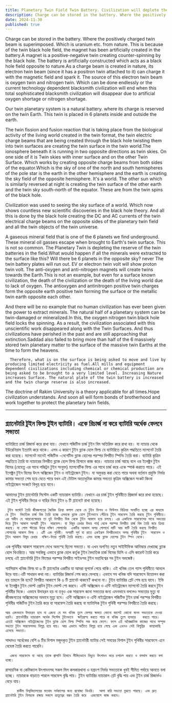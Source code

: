```yaml
---
title: Planetary Twin Field Twin Battery. Civilization will deplete the battery by half.
description: Charge can be stored in the battery. Where the positively charged twin beam is superimposed. Which is uranium etc. from nature.  This is because of the twin black hole field, the magnet has been artificially created in the battery.A magnet is a positive-negative twin creating counter-spinning by the black hole.
date: 2024-11-30
published: true
---
```


Charge can be stored in the battery. Where the positively charged twin beam is superimposed. Which is uranium etc. from nature.  This is because of the twin black hole field, the magnet has been artificially created in the battery.A magnet is a positive-negative twin creating counter-spinning by the black hole. The battery is artificially constructed which acts as a black hole field opposite to nature.As a charge beam is created in nature, its electron twin beam (since it has a positron twin attached to it) can charge it with the magnetic field and spark it. The source of this electron twin beam is oxygen twin and nitrogen twin.
Which can be done endlessly or the current technology dependent blacksmith civilization will end when this total sophisticated blacksmith civilization will disappear due to artificial oxygen shortage or nitrogen shortage.

Our twin planetary system is a natural battery. where its charge is reserved on the twin Earth. This twin is placed in 6 planets inside and outside the earth.

The twin fission and fusion reaction that is taking place from the biological activity of the living world created in the twin format, the twin electric charge beams that are being created through the black hole twisting them into twin surfaces are creating the twin surface in the twin world.The ionosphere beneath it is running in two opposite directions as twin skies. On one side of it is Twin skies with inner surface and on the other Twin Surface. Which works by creating opposite charge beams from both sides of the equator.Which is the sky of one of the north and south hemispheres of the pole star is the earth in the other hemisphere and the earth is creating the sky field of the opposite hemisphere. It's a world. The other sun which is similarly reversed at night is creating the twin surface of the other earth and the twin sky south-north of the equator. These are from the twin spins of the black hole.

Civilization was used to seeing the sky surface of a world. Which now shows countless new scientific discoveries in the black hole theory. And all this is done by the black hole creating the DC and AC currents of the twin electrical charge beams on the opposite sides of the planetary twin field and all the twin objects of the twin universe.

A gaseous mineral field that is one of the 6 planets we find underground. These mineral oil gasses escape when brought to Earth's twin surface. This is not so common. The Planetary Twin is depleting the reserve of the twin batteries in the field.What would happen if all the minerals were extracted to the surface like this? Will there be 6 planets in the opposite sky? never The twin battery plates will run out. EV or electron twin volt will show proton twin volt. The anti-oxygen and anti-nitrogen magnets will create twins towards the Earth.This is not an example, but even for a surface known civilization, the death of the civilization or the death of the living world due to lack of oxygen. The antioxygen and antinitrogen positive twin charges form the opposite earth positive twin forming the surface or the metallic twin earth opposite each other.

And there will be no example that no human civilization has ever been given the power to extract minerals. The natural half of a planetary system can be twin-damaged or mineralized.In this, the oxygen nitrogen twin black hole field locks the spinning. As a result, the civilization associated with this unscientific work disappeared along with the Twin Surfaces. And thus civilizations have perished in the past and are still approaching that extinction.Saddad also failed to bring more than half of the 6 massively stored twin planetary matter to the surface of the massive twin Earths at the time to form the heavens. 

      Therefore, what is on the surface is being asked to move and live by producing limited electricity as fuel.All mills and equipment dependent civilizations including chemical or chemical production are being asked to be brought to a very limited level. Increasing Nature increases Surface. The natural plate of the twin battery is increased and the twin charge reserve is also increased.

The doctrine of Rakim University is a theory applicable for all times.Hope civilization understands. And soon all will form bonds of brotherhood and work together to protect the planetary twin fields.

---

## প্ল‍্যানেটারি টুইন ফিল্ড টুইন ব‍্যাটারি। একে রিচার্জ না করে ব‍্যাটারি অর্ধেক ফেলবে সভ‍্যতা

ব‍্যাটারিতে চার্জ রিজার্ভ করে রাখা যায়। যেখানে পজিটিভ চার্জ টুইন বিম অতিরিক্ত করে রাখা হয়। যা ন‍্যাচার থেকে ইউরেনিয়াম ইত‍্যাদি করে থাকে।  এসব এ কারণে টুইন ব্ল‍্যাক হোল ফিল্ড যে ব‍্যাটারিতে কৃত্রিম পদ্ধতিতে ম‍্যাগনেট তৈরি করা হয়েছে। ম‍্যাগনেট মানেই পজিটিভ -নেগেটিভ ব্ল‍্যাক হোলের পরস্পর বিপরীত স্পিনিং তৈরি করা। ব‍্যাটারি
কৃত্রিম পদ্ধতিতে তৈরি যা ন‍্যাচারের বিপরীত ব্ল‍্যাক হোল ফিল্ড হিসাবে কাজ করে। ন‍্যাচারে চার্জ আছে বলে ওর ইলেক্ট্রন টুইন বিমের (যেহেতু এর সাথে পজিট্রন টুইন সংযুক্ত) ম‍্যাগনেটিক ফিল্ড এর সাথে চার্জ করে একে স্পার্ক করাতে পারে। এই ইলেক্ট্রন টুইন বিমের উৎস অক্সিজেন টুইন ও নাইট্রোজেন টুইন। যা অফুরন্ত করা যেতে পারে অথবা বর্তমান প্রযুক্তি নির্ভর কামার সভ‍্যতা শেষ হয়ে যেতে পারে যখন এই টোটাল অত‍্যাধুনিক কামার সভ‍্যতা কৃত্রিম অক্সিজেন সংকট কিংবা নাইট্রোজেন সংকটে বিলুপ্ত হয়ে যাবে।

আমাদের টুইন প্ল‍্যানেটারি সিস্টেম একটি ন‍্যাচারাল ব‍্যাটারি। যেখানে এর চার্জ টুইন পৃথিবীতে প্রিজার্ভ করে রাখা হয়েছে। এই টুইন পৃথিবীর ভিতর ও বাহির দিয়ে টুইন ৬ টি প্ল‍্যানেটে রাখা হয়েছে।

     টুইন ফর্মেটে তৈরি জীবজগতের জৈবিক ক্রিয়া কলাপ থেকে যে টুইন ফিশন ও ফিউশন বিক্রিয়া সংঘটিত হচ্ছে এর মাধ‍্যমে যে টুইন  বিদ‍্যতিক চার্জ বিম তৈরি হচ্ছে এসবকে ব্ল‍্যাক হোল টুইনভাবে পেঁচিয়ে টুইন সারফেস তৈরি করছে টুইন পৃথিবীতে। এর অধীন যে আয়নোস্ফেয়ার তা দুই বিপরীত দিক থেকে টুইন আকাশ হয়ে চলছে। এর একদিকে সারফেসের সাথে অভ‍্যন্তর দিয়ে টুইন আকাশ অপরটি টুইন  সারফেস। যা বিষুব রেখার উভয় পার্শ্ব থেকে পরস্পর বিপরীত চার্জ বিম তৈরি করে ক্রিয়া করছে। যা পোল স্টারের উত্তর দক্ষিণ গোলার্ধের  একটির আকাশ অপর গোলার্ধে মাটি আর মাটি তৈরি করছে বিপরীত গোলার্ধের আকাশ ফিল্ড । এটি এক পৃথিবী। অপরটি সূর্য যা রাতে একইরূপ বিপরীতভাবে অপর পৃথিবীর টুইন  সারফেস ও টুইন আকাশ বিষুব রেখার  দক্ষিণ-উত্তর পৃথিবী তৈরি করছে। এসব হচ্ছে ব্ল‍্যাক হোলের টুইন স্পিন থেকে।

এক পৃথিবীর আকাশ সারফেস দেখে অভ‍্যস্হ ছিলো সভ‍্যতা। যা এখন অগণিত নতুন সাইন্টিফিক আবিস্কার দেখাচ্ছে ব্ল‍্যাক হোল থিওরিতে। আর সবকিছু এভাবে ব্ল‍্যাক হোল কর্তৃক টুইন বৈদ‍্যতিক চার্জ বিমের ডিসি ও এসি কারেন্ট তৈরি করে চলছে এই প্ল‍্যানেটারি টুইন ফিল্ডের পরস্পর বিপরীত সাইডসহ টুইন মহাবিশ্বের সব টুইন অবজেক্ট।

গ‍্যাসিয়াস খনিজ ফিল্ড যা ৬ টি প্ল‍‍্যানেটের একটির যা আমরা ভূগর্ভে পেয়ে থাকি। এই খনিজ তেল গ‍্যাস পৃথিবীতে আনলে উড়ে যায়।এটি সাধারন কথা নয়। ব‍্যাটারির রিজার্ভ শেষ করে ফেলছে।  এভাবে সব খনিজ যদি সারফেসে উত্তোলন করা হয় তাহলে কি হ‍বে? বিপরীত আকাশে কি ৬ টি প্ল‍্যানেট থাকবে? কখনো না। টুইন ব‍্যাটারির প্লেট শেষ হয়ে যাবে। ইভি বা ইলেক্ট্রন টুইন ভোল্ট প্রোটন টুইন ভোল্ট শো করবে। এন্টি অক্সিজেন ও এন্টি নাইট্রোজেন ম‍্যাগনেট তৈরি করবে টুইন পৃথিবীর দিকে।
এভাবে উদাহরন হয় না তবুও এক সারফেস জানা সভ‍্যতার জন‍্য এমনভাবে বললেও সভ‍্যতার মৃত‍্যু বা জীবজগতের অক্সিজেনের অভাবে মৃত‍্যু হবে। এন্টি অক্সিজেন ও এন্টি নাইট্রোজেন পজিটিভ টুইন চার্জ পরস্পর বিপরীত পৃথিবীর পজিটিভ টুইন তৈরি করে যা সারফেস তৈরি করছে বা ম‍্যাটালিক টুইন পৃথিবী পরস্পর বিপরীতে তৈরি করছে।

    আর এমনভাবে উদাহরন হবে না এজন‍্য যে সব খনিজ তুলে ফেলার ক্ষমতা কোনো কালেই কোনো মানব সভ‍্যতাকে দেওয়া হয়নি। প্ল‍্যানেটারীর ন‍্যাচারাল অর্ধেক সিস্টেম টুইনভাবে  ক্ষতিগ্রস্হ করতে পারে বা খনিজ তুলে ব‍্যবহার   করতে পারে। এতেই অক্সিজেন নাইট্রোজেনের টুইন ব্ল‍্যাক হোল ফিল্ড স্পিনিং লক করে ফেলে। ফলে এই অবৈজ্ঞানিক কাজের সাথে সম্পৃক্ত সভ‍্যতা টুইন সারফেসসহ বিলুপ্ত হয়ে যায়। আর এভাবে অতীতে বিলুপ্ত হয়ে গেছে এবং এখনও সেই বিলুপ্তির  কাছাকাছি এসেছে সভ‍্যতা। 
সাদ্দাদও অর্ধেকের বেশি ৬ টির  বিশাল মজুদকৃত টুইন প্ল‍্যানেটারী ম‍্যাটার সেই সময়ের বিশাল টুইন পৃথিবীর সারফেসে এনে বেহেস্ত তৈরি করতে পারেনি। 

      এজন‍্য সারফেসে যা আছে তাকে জ্বালানি হিসাবে সীমিতভাবে বিদ‍্যুত উৎপাদন করে চলাচল করতে ও বসবাস করতে বলা হচ্ছে।
রাসায়নিক বা কেমিক‍্যাল উৎপাদনসহ সকল  মিল কলকারখানা ও যন্ত্রাংশ নির্ভর সভ‍্যতাকে খুবই সীমিত পর্যায়ে আনতে বলা হচ্ছে। ন‍্যাচারকে বাড়াতে পারলে সারফেস বৃদ্ধি পায়। টুইন ব‍্যাটারির ন‍্যাচারাল প্লেট বৃদ্ধি পায় এবং টুইন চার্জ রিজার্ভও বেড়ে যায়। 

         রাকীম বিশ্ববিদ্যালয়ের মতবাদ সর্বকালের জন‍্য প্রযোজ‍্য থিওরি।  আশা করি সভ‍্যতা বুঝতে পারছে। এবং দ্রুত প্ল‍্যানেটারি টুইন ফিল্ডকে রক্ষায় সকলে ভ্রাতৃত্বের বন্ধন তৈরি করে  একযোগে কাজ করবে।       

